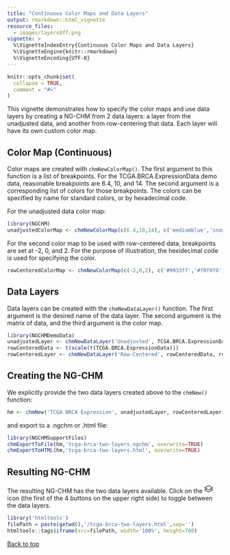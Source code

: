 ```yaml
---
title: "Continuous Color Maps and Data Layers"
output: rmarkdown::html_vignette
resource_files:
  - images/layersOff.png
vignette: >
  %\VignetteIndexEntry{Continuous Color Maps and Data Layers}
  %\VignetteEngine{knitr::rmarkdown}
  %\VignetteEncoding{UTF-8}
---
```


```r
knitr::opts_chunk$set(
  collapse = TRUE,
  comment = "#>"
)
```

This vignette demonstrates how to specify the color maps and use data layers by creating a 
NG-CHM from 2 data layers: a layer from the unadjusted data, and another from row-centering that data.
Each layer will have its own custom color map.

## Color Map (Continuous)

Color maps are created with `chmNewColorMap()`. The first argument to this function
is a list of breakpoints. For the TCGA.BRCA.ExpressionData demo data, reasonable breakpoints are
6.4, 10, and 14. The second argument is a corresponding list of
colors for those breakpoints. The colors can be specified by name for standard colors, or by hexadecimal code.

For the unadjusted data color map:

```r
library(NGCHM)
unadjustedColorMap <- chmNewColorMap(c(6.4,10,14), c('mediumblue','snow','firebrick'))
```

For the second color map to be used with row-centered data, breakpoints are set at -2, 0, and 2. For 
the purpose of illustration, the hexidecimal code is used for specifying the color.

```r
rowCenteredColorMap <- chmNewColorMap(c(-2,0,2), c('#9933ff','#f0f0f0','#228B22'))
```


## Data Layers 

Data layers can be created with the `chmNewDataLayer()` function. The first argument is the desired name 
of the data layer. The second argument is the matrix of data, and the third argument is the color map.

```r
library(NGCHMDemoData)
unadjustedLayer <- chmNewDataLayer('Unadjusted', TCGA.BRCA.ExpressionData, unadjustedColorMap)
rowCenteredData <- t(scale(t(TCGA.BRCA.ExpressionData)))
rowCenteredLayer <- chmNewDataLayer('Row-Centered', rowCenteredData, rowCenteredColorMap)
```

## Creating the NG-CHM

We explicitly provide the two data layers created above to the `chmNew()` function:

```r
hm <- chmNew('TCGA BRCA Expression', unadjustedLayer, rowCenteredLayer)
```

and export to a .ngchm or .html file:

```r
library(NGCHMSupportFiles)
chmExportToFile(hm,'tcga-brca-two-layers.ngchm', overwrite=TRUE)
chmExportToHTML(hm,'tcga-brca-two-layers.html', overwrite=TRUE)
```

## Resulting NG-CHM

<!-- svg symbol symbol taken from NG-CHM viewer:
     https://github.com/MD-Anderson-Bioinformatics/NG-CHM/blob/main/NGCHM/WebContent/icons.svg?short_path=fffa0d9
-->

<svg style="display:none;">
  <symbol id="icon-layers" xmlns="http://www.w3.org/2000/svg" fill="currentColor" class="bi bi-layers" viewBox="0 0 16 16">
    <path d="M8.235 1.559a.5.5 0 0 0-.47 0l-7.5 4a.5.5 0 0 0 0 .882L3.188 8 .264 9.559a.5.5 0 0 0 0 .882l7.5 4a.5.5 0 0 0 .47 0l7.5-4a.5.5 0 0 0 0-.882L12.813 8l2.922-1.559a.5.5 0 0 0 0-.882l-7.5-4zm3.515 7.008L14.438 10 8 13.433 1.562 10 4.25 8.567l3.515 1.874a.5.5 0 0 0 .47 0l3.515-1.874zM8 9.433 1.562 6 8 2.567 14.438 6 8 9.433z"/>
  </symbol>
</svg>

The resulting NG-CHM has the two data layers available. Click on the
<svg style="width:20px;height:20px;" viewBox="0 0 20 20">
    <use xlink:href="#icon-layers"></use>
</svg> icon (the first of the 4 buttons on the upper right side) to toggle between the data layers.

```r
library('htmltools')
filePath = paste(getwd(),'/tcga-brca-two-layers.html',sep='')
htmltools::tags$iframe(src=filePath, width='100%', height=700)
```

[Back to top](#)

